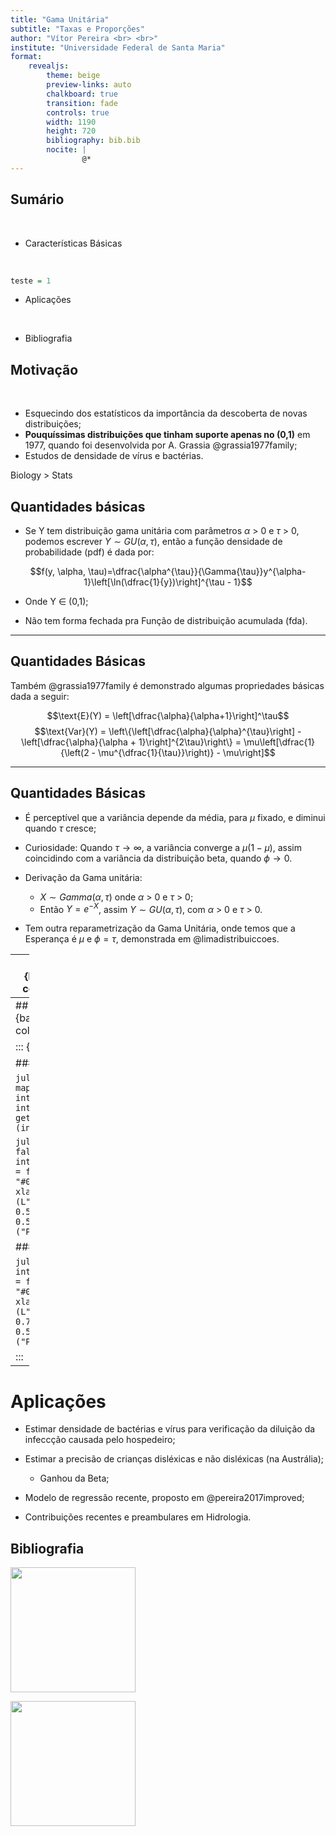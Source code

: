 ```yaml
---
title: "Gama Unitária"
subtitle: "Taxas e Proporções"
author: "Vítor Pereira <br> <br>"
institute: "Universidade Federal de Santa Maria"
format: 
    revealjs:
        theme: beige
        preview-links: auto
        chalkboard: true
        transition: fade
        controls: true
        width: 1190
        height: 720
        bibliography: bib.bib
        nocite: |
                @*
---
```


## Sumário

::: {.incremental}

<br />

- Características Básicas

<br />

```r
teste = 1
```


- Aplicações

<br />



- Bibliografia

:::

## Motivação 


<br />

- Esquecindo dos estatísticos da importância da descoberta de novas distribuições; 
- **Pouquíssimas distribuições que tinham suporte apenas no (0,1)** em 1977, quando foi desenvolvida por A. Grassia @grassia1977family;
- Estudos de densidade de vírus e bactérias.
<br />

 
::: footer
Biology > Stats
:::


## Quantidades básicas


- Se Y tem distribuição gama unitária com parâmetros $\alpha$ > 0 e $\tau$ > 0, podemos escrever $Y \sim GU(\alpha, \tau)$, então a função densidade de probabilidade (pdf) é dada por:

$$f(y, \alpha, \tau)=\dfrac{\alpha^{\tau}}{\Gamma{\tau}}y^{\alpha-1}\left[\ln(\dfrac{1}{y})\right]^{\tau - 1}$$

- Onde Y $\in$ (0,1);

- Não tem forma fechada pra Função de distribuição acumulada (fda).



---

## Quantidades Básicas

Também @grassia1977family é demonstrado algumas propriedades básicas dada a seguir:

$$\text{E}(Y) = \left[\dfrac{\alpha}{\alpha+1}\right]^\tau$$ 
$$\text{Var}(Y) = \left\{\left[\dfrac{\alpha}{\alpha}^{\tau}\right] - \left[\dfrac{\alpha}{\alpha + 1}\right]^{2\tau}\right\} = \mu\left[\dfrac{1}{\left(2 - \mu^{\dfrac{1}{\tau}}\right)} - \mu\right]$$

---

## Quantidades Básicas

-  É perceptível que a variância depende da média, para $\mu$ fixado, e diminui quando $\tau$ cresce;

- Curiosidade: Quando $\tau \rightarrow \infty$, a variância converge a $\mu(1 - \mu)$, assim coincidindo com a variância da distribuição beta, quando  $\phi \rightarrow 0$.

- Derivação da Gama unitária:
    - $X \sim Gamma(\alpha, \tau)$ onde $\alpha$ > 0 e $\tau$ > 0;
    - Então $Y = e^{-X}$, assim $Y \sim GU(\alpha, \tau)$,  com $\alpha$ > 0 e $\tau$ > 0.

- Tem outra reparametrização da Gama Unitária, onde temos que a Esperança é $\mu$ e $\phi = \tau$, demonstrada em @limadistribuiccoes. 

---
## Gráficos {background-color="white"}

```julia
using Plots, SpecialFunctions, QuadGK, LaTeXStrings
l = @layout [a ; b];
```


```julia
#| echo: false
pgu = function(x,alpha,tau)
    not_kernel = (alpha^tau)/(gamma(tau))
    kernel = (x^(alpha-1))*(log(1/x))^(tau -1)
    return not_kernel*kernel
end;

x = [0.01:0.01:0.99;];
alpha = 0.5;
tau = 0.5;

pgu_integrate = function(x)
    not_kernel = (alpha^tau)/(gamma(tau))
    kernel = (x^(alpha-1))*(log(1/x))^(tau -1)
    return not_kernel*kernel
end;

integral1 = quadgk.(pgu_integrate, 0, x, rtol=1e-3);
probs1 = pgu.(x,alpha,tau);
alpha = 0.73;
integral2 = quadgk.(pgu_integrate, 0, x, rtol=1e-3);
probs2 = pgu.(x,alpha,tau);
```

::: {.panel-tabset}

### Caso 1

```julia
plot(x,  probs1, legend = false, color = "#000000")
xlabel!("Suporte da Gamma Unitária")
ylabel!("Densidade")
```

### Caso 2

```julia
plot(x,  probs2, legend = false, color = "#000000")
xlabel!("Suporte da Gamma Unitária")
ylabel!("Densidade")
```
:::

---
## Gráficos {background-color="white"}

::: {.panel-tabset}

### Caso 1

```julia
integral1 = map(x->x[1], integral1);
integral2 = getindex.(integral2, 1);
```


```julia
#| echo: false
plot(x, integral1, legend = false, color = "#000000")
xlabel!(L"GU($\alpha$ = 0.5, $\tau$ = 0.5)")
ylabel!("Probabilidade")
```

### Caso 2

```julia
plot(x,  integral2, legend = false, color = "#000000")
xlabel!(L"GU($\alpha$ = 0.73, $\tau$ = 0.5)")
ylabel!("Probabilidade")
```

:::


---
# Aplicações


- Estimar densidade de bactérias e vírus para verificação da diluição da infeccção causada pelo hospedeiro;

- Estimar a precisão de crianças disléxicas e não disléxicas (na Austrália);
    - Ganhou da Beta;

- Modelo de regressão recente, proposto em @pereira2017improved;

- Contribuições recentes e preambulares em Hidrologia.





## Bibliografia

![](https://media3.giphy.com/media/MT5UUV1d4CXE2A37Dg/200w.gif?cid=82a1493byliqhikps2id8d7rh5l16p52t4fn94dnt3ngyg33&rid=200w.gif&ct=g){.absolute top=370 left=200 width="200" height=250"}

![](https://media.giphy.com/media/9ADoZQgs0tyww/giphy.gif){.absolute top=370 right=200 width="200" height=350"}
